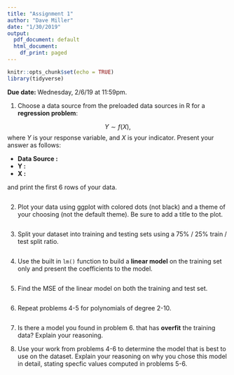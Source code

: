 ```yaml
---
title: "Assignment 1"
author: "Dave Miller"
date: "1/30/2019"
output:
  pdf_document: default
  html_document:
    df_print: paged
---
```


```r
knitr::opts_chunk$set(echo = TRUE)
library(tidyverse)
```

**Due date: ** Wednesday, 2/6/19 at 11:59pm.
\vspace{.5in}

1. Choose a data source from the preloaded data sources in R for a **regression problem**:

$$Y \sim f(X),$$
where $Y$ is your response variable, and $X$ is your indicator.  Present your answer as follows:

- **Data Source :**
- **Y :**
- **X :**

and print the first 6 rows of your data.
```r

```


\vspace{.2in}

2. Plot your data using ggplot with colored dots (not black) and a theme of your choosing (not the default theme).  Be sure to add a title to the plot.

```r

```


\vspace{.2in}


3. Split your dataset into training and testing sets using a 75% / 25% train / test split ratio.

```r

```


\vspace{.2in}


4. Use the built in `lm()` function to build a **linear model** on the training set only and present the coefficients to the model.

```r

```


\vspace{.2in}


5. Find the MSE of the linear model on both the training and test set. 

```r

```


\vspace{.2in}


6. Repeat problems 4-5 for polynomials of degree 2-10.  

```r

```


\vspace{.2in}


7. Is there a model you found in problem 6. that has **overfit** the training data?  Explain your reasoning.

\vspace{.2in}

8. Use your work from problems 4-6 to determine the model that is best to use on the dataset.  Explain your reasoning on why you chose this model in detail, stating specfic values computed in problems 5-6.


